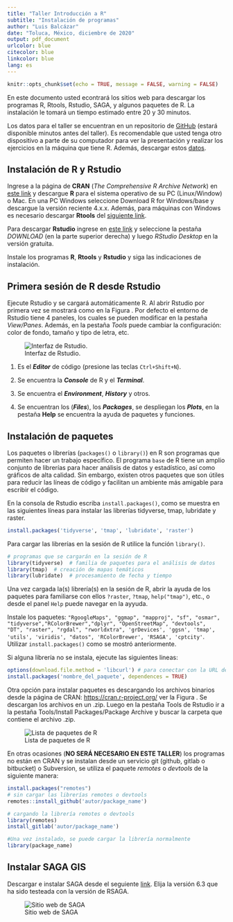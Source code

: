 ```yaml
---
title: "Taller Introducción a R"
subtitle: "Instalación de programas"
author: "Luis Balcázar"
date: "Toluca, México, diciembre de 2020"
output: pdf_document
urlcolor: blue
citecolor: blue
linkcolor: blue
lang: es
---
```



```r
knitr::opts_chunk$set(echo = TRUE, message = FALSE, warning = FALSE)
```

En este documento usted econtrará los sitios web para descargar los programas R, Rtools, Rstudio, SAGA, y algunos paquetes de R. La instalación le tomará un tiempo estimado entre 20 y 30 minutos. 

Los datos para el taller se encuentran en un repositorio de  [GitHub](https://github.com/lebalcazar/R_IITCA.git) (estará disponible minutos antes del taller). Es recomendable que usted tenga otro dispositivo a parte de su computador para ver la presentación y realizar los ejercicios en la máquina que tiene R. Además, descargar estos [datos](https://www.dropbox.com/s/tkkqyz2kaqoh4cj/DEM_Senegal.7z?dl=0). 



## Instalación de R y Rstudio

Ingrese a la página de **CRAN** (*The Comprehensive $R$ Archive Network*) en [este link](https://cran.r-project.org/)  y descargue **R** para el sistema operativo de su PC (Linux/Window) o Mac. En una PC Windows seleccione Download R for Windows/base y descargue la versión reciente 4.x.x. Además, para máquinas con Windows es necesario descargar **Rtools** del [siguiente link](https://cran.r-project.org/bin/windows/Rtools/). 


Para descargar **Rstudio** ingrese  en [este link](https://rstudio.com/products/rstudio/) y seleccione la pestaña _DOWNLOAD_ (en la parte superior derecha) y luego _RStudio Desktop_  en la versión gratuita. 

Instale los programas **R**, **Rtools** y **Rstudio** y siga las indicaciones de instalación.

## Primera sesión de R desde Rstudio

Ejecute Rstudio y se cargará automáticamente R. Al abrir Rstudio por primera vez se mostrará como en la Figura \ref{fig1}. Por defecto el entorno de Rstudio tiene 4 paneles, los cuales se pueden modificar en la pestaña _View/Panes_. Además, en la pestaña _Tools_ puede cambiar la configuración: color de fondo, tamaño y tipo de letra, etc. 


![Interfaz de Rstudio.\label{fig1}](rstudio.png)

1) Es el *__Editor__* de código (presione las teclas `Ctrl+Shift+N`).

2) Se encuentra la __*Console*__ de R y el *__Terminal__*. 

3) Se encuentra el *__Environment__*, *__History__* y otros.

4) Se encuentran los (**_Files_**), los *__Packages__*, se despliegan los _**Plots**_, en la pestaña __Help__ se encuentra la ayuda de paquetes y funciones.


## Instalación de paquetes

Los paquetes o librerías (`packages()` o `library()`) en R son programas que permiten hacer un trabajo específico. El programa `base` de R tiene un amplio conjunto de librerías para hacer análisis de datos y estadístico, así como gráficos de alta calidad. Sin embargo, existen otros paquetes que son útiles para reducir las líneas de código y facilitan un ambiente más amigable para escribir el código.

En la consola de Rstudio escriba `install.packages()`, como se muestra en las siguientes líneas para instalar las librerías tidyverse, tmap, lubridate y raster. 

```r
install.packages('tidyverse', 'tmap', 'lubridate', 'raster')
```

Para cargar las librerías en la sesión de R utilice la función `library()`. 

```r
# programas que se cargarán en la sesión de R
library(tidyverse)  # familia de paquetes para el análisis de datos
library(tmap)  # creación de mapas temáticos
library(lubridate)  # procesamiento de fecha y tiempo
```

Una vez cargada la(s) librería(s) en la sesión de R, abrir la ayuda de los paquetes para familiarse con ellos `?raster`, `?tmap`, `help("tmap")`, etc., o desde el panel `Help` puede navegar en la ayyuda. 

Instale los paquetes: `"RgoogleMaps", "ggmap", "mapproj", "sf", "osmar", "tidyverse","RColorBrewer","dplyr", "OpenStreetMap", "devtools",  "DT", "raster", "rgdal", "rworldxtra", 'grDevices', 'ggsn', 'tmap', 'utils', 'viridis', "datos", 'RColorBrewer', 'RSAGA', 'cptcity'`. Utilizar `install.packages()` como se mostró anteriormente.

Si alguna librería no se instala, ejecute las siguientes lineas:

```r
options(download.file.method = 'libcurl') # para conectar con la URL del paquete 
install.packages('nombre_del_paquete', dependences = TRUE)
```

Otra opción para instalar paquetes es descargando los archivos binarios desde la página de CRAN: <https://cran.r-project.org/> ver la Figura \ref{fig2}. Se descargan los archivos en un .zip. Luego en la pestaña Tools de Rstudio ir a la pestaña Tools/Install Packages/Package Archive y buscar la carpeta que contiene el archivo .zip. 

![Lista de paquetes de R\label{fig2}](lista_paquetes.png)

En otras ocasiones (**NO SERÁ NECESARIO EN ESTE TALLER**) los programas no están en CRAN y se instalan desde un servicio git (github, gitlab o bitbucket) o Subversion, se utiliza el paquete *remotes* o *devtools* de la siguiente manera:

```r
install.packages("remotes")
# sin cargar las librerías remotes o devtools
remotes::install_github('autor/package_name')

# cargando la librería remotes o devtools
library(remotes)
install_gitlab('autor/package_name')

#Una vez instalado, se puede cargar la librería normalmente
library(package_name)
```

## Instalar SAGA GIS

Descargar e instalar SAGA desde el seguiente [link](https://sourceforge.net/projects/saga-gis/files/). Elija la versión 6.3 que ha sido testeada con la versión de RSAGA.

![Sitio web de SAGA](saga.png)




